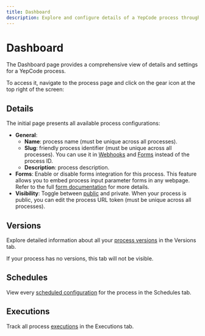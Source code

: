 ```yaml
---
title: Dashboard
description: Explore and configure details of a YepCode process through the Dashboard page.
---
```



# Dashboard

The Dashboard page provides a comprehensive view of details and settings for a YepCode process.

To access it, navigate to the process page and click on the gear icon at the top right of the screen:

<Screenshot src="dashboard-icon.png" />

## Details

The initial page presents all available process configurations:

<Screenshot src="dashboard-details.png" />

- **General**:
  - **Name**: process name (must be unique across all processes).
  - **Slug**: friendly process identifier (must be unique across all processes). You can use it in [Webhooks](/docs/executions/webhooks) and [Forms](/docs/forms) instead of the process ID.
  - **Description**: process description.
- **Forms**: Enable or disable forms integration for this process. This feature allows you to embed process input parameter forms in any webpage. Refer to the full [form documentation](/docs/forms) for more details.
- **Visibility**: Toggle between [public](/docs/processes/shared) and private. When your process is public, you can edit the process URL token (must be unique across all processes).

## Versions

Explore detailed information about all your [process versions](/docs/processes/process-versioning) in the Versions tab.

If your process has no versions, this tab will not be visible.

<Screenshot src="versions-details.png" />

## Schedules

View every [scheduled configuration](/docs/executions/scheduled) for the process in the Schedules tab.

<Screenshot src="dashboard-scheduled.png" />

## Executions

Track all process [executions](/docs/executions) in the Executions tab.

<Screenshot src="dashboard-executions.png" />
